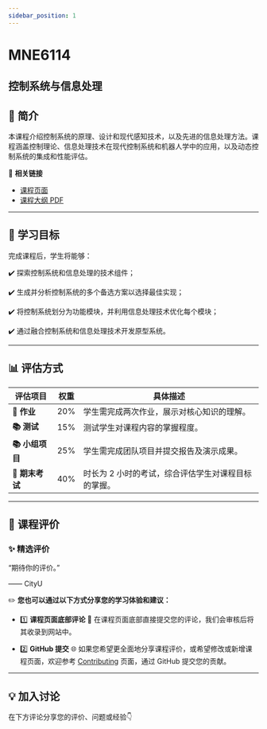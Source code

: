 ```yaml
---
sidebar_position: 1
---
```


# MNE6114
## 控制系统与信息处理

## **📘 简介**
本课程介绍控制系统的原理、设计和现代感知技术，以及先进的信息处理方法。课程涵盖控制理论、信息处理技术在现代控制系统和机器人学中的应用，以及动态控制系统的集成和性能评估。

🔗 **相关链接**
- [课程页面](https://www.cityu.edu.hk/catalogue/pg/202425/course/MNE6114.htm)
- [课程大纲 PDF](https://www.cityu.edu.hk/catalogue/pg/202425/course/MNE6114.pdf)

---

## **🎯 学习目标**

完成课程后，学生将能够：

✔️ 探索控制系统和信息处理的技术组件；

✔️ 生成并分析控制系统的多个备选方案以选择最佳实现；

✔️ 将控制系统划分为功能模块，并利用信息处理技术优化每个模块；

✔️ 通过融合控制系统和信息处理技术开发原型系统。

---

## **📊 评估方式**

| **评估项目**           | **权重** | **具体描述**                                                                                       |
|-----------------------|---------|---------------------------------------------------------------------------------------------------|
| **📝 作业**            | 20%     | 学生需完成两次作业，展示对核心知识的理解。                                                        |
| **📚 测试**            | 15%     | 测试学生对课程内容的掌握程度。                                                                    |
| **📚 小组项目**         | 25%     | 学生需完成团队项目并提交报告及演示成果。                                                          |
| **📖 期末考试**         | 40%     | 时长为 2 小时的考试，综合评估学生对课程目标的掌握。                                                |

---

## **💬 课程评价**

### ✨ **精选评价**
<div className={commentStyles.commentBox}>
    <p className={commentStyles.commentText}>
        “期待你的评价。”
    </p>
    <p className={commentStyles.commentAuthor}>—— CityU</p>
</div>

✏️ **您也可以通过以下方式分享您的学习体验和建议：**

- 1️⃣ **课程页面底部评论**
💬 在课程页面底部直接提交您的评论，我们会审核后将其收录到网站中。

- 2️⃣ **GitHub 提交**
🌐 如果您希望更全面地分享课程评价，或希望修改或新增课程页面，欢迎参考 [Contributing](https://penjc.github.io/cityU-navigator/contributing) 页面，通过 GitHub 提交您的贡献。

---

## **💡 加入讨论**

在下方评论分享您的评价、问题或经验👇
<Utterances />